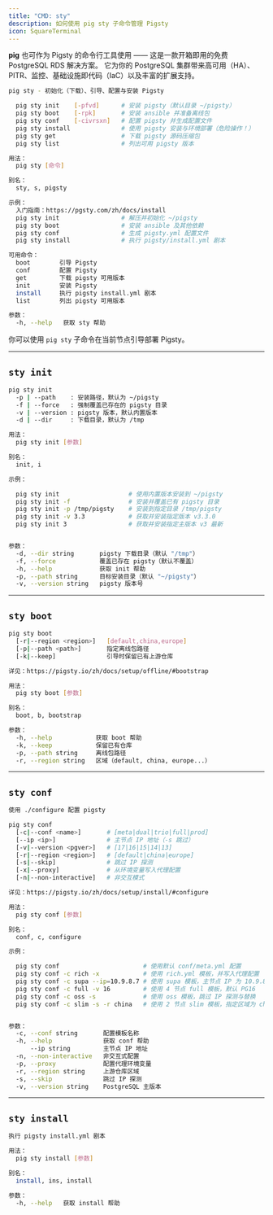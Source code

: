 ```yaml
---
title: "CMD: sty"
description: 如何使用 pig sty 子命令管理 Pigsty
icon: SquareTerminal
---
```



**pig** 也可作为 Pigsty 的命令行工具使用 —— 这是一款开箱即用的免费 PostgreSQL RDS 解决方案。
它为你的 PostgreSQL 集群带来高可用（HA）、PITR、监控、基础设施即代码（IaC）以及丰富的扩展支持。

```bash
pig sty - 初始化（下载）、引导、配置与安装 Pigsty

  pig sty init    [-pfvd]      # 安装 pigsty（默认目录 ~/pigsty）
  pig sty boot    [-rpk]       # 安装 ansible 并准备离线包
  pig sty conf    [-civrsxn]   # 配置 pigsty 并生成配置文件
  pig sty install              # 使用 pigsty 安装与环境部署（危险操作！）
  pig sty get                  # 下载 pigsty 源码压缩包
  pig sty list                 # 列出可用 pigsty 版本

用法：
  pig sty [命令]

别名：
  sty, s, pigsty

示例：
  入门指南：https://pgsty.com/zh/docs/install
  pig sty init                 # 解压并初始化 ~/pigsty
  pig sty boot                 # 安装 ansible 及其他依赖
  pig sty conf                 # 生成 pigsty.yml 配置文件
  pig sty install              # 执行 pigsty/install.yml 剧本

可用命令：
  boot        引导 Pigsty
  conf        配置 Pigsty
  get         下载 pigsty 可用版本
  init        安装 Pigsty
  install     执行 pigsty install.yml 剧本
  list        列出 pigsty 可用版本

参数：
  -h, --help   获取 sty 帮助
```

你可以使用 `pig sty` 子命令在当前节点引导部署 Pigsty。


------

## `sty init`

```bash
pig sty init
  -p | --path    : 安装路径，默认为 ~/pigsty
  -f | --force   : 强制覆盖已存在的 pigsty 目录
  -v | --version : pigsty 版本，默认内置版本
  -d | --dir     : 下载目录，默认为 /tmp

用法：
  pig sty init [参数]

别名：
  init, i

示例：

  pig sty init                   # 使用内置版本安装到 ~/pigsty
  pig sty init -f                # 安装并覆盖已有 pigsty 目录
  pig sty init -p /tmp/pigsty    # 安装到指定目录 /tmp/pigsty
  pig sty init -v 3.3            # 获取并安装指定版本 v3.3.0
  pig sty init 3                 # 获取并安装指定主版本 v3 最新


参数：
  -d, --dir string       pigsty 下载目录（默认 "/tmp"）
  -f, --force            覆盖已存在 pigsty（默认不覆盖）
  -h, --help             获取 init 帮助
  -p, --path string      目标安装目录（默认 "~/pigsty"）
  -v, --version string   pigsty 版本号
```

------

## `sty boot`

```bash
pig sty boot
  [-r|--region <region>]   [default,china,europe]
  [-p|--path <path>]       指定离线包路径
  [-k|--keep]              引导时保留已有上游仓库

详见：https://pigsty.io/zh/docs/setup/offline/#bootstrap

用法：
  pig sty boot [参数]

别名：
  boot, b, bootstrap

参数：
  -h, --help            获取 boot 帮助
  -k, --keep            保留已有仓库
  -p, --path string     离线包路径
  -r, --region string   区域（default, china, europe...）
```

------

## `sty conf`

```bash
使用 ./configure 配置 pigsty

pig sty conf
  [-c|--conf <name>]       # [meta|dual|trio|full|prod]
  [--ip <ip>]              # 主节点 IP 地址（-s 跳过）
  [-v|--version <pgver>]   # [17|16|15|14|13]
  [-r|--region <region>]   # [default|china|europe]
  [-s|--skip]              # 跳过 IP 探测
  [-x|--proxy]             # 从环境变量写入代理配置
  [-n|--non-interactive]   # 非交互模式

详见：https://pigsty.io/zh/docs/setup/install/#configure

用法：
  pig sty conf [参数]

别名：
  conf, c, configure

示例：

  pig sty conf                       # 使用默认 conf/meta.yml 配置
  pig sty conf -c rich -x            # 使用 rich.yml 模板，并写入代理配置
  pig sty conf -c supa --ip=10.9.8.7 # 使用 supa 模板，主节点 IP 为 10.9.8.7
  pig sty conf -c full -v 16         # 使用 4 节点 full 模板，默认 PG16
  pig sty conf -c oss -s             # 使用 oss 模板，跳过 IP 探测与替换
  pig sty conf -c slim -s -r china   # 使用 2 节点 slim 模板，指定区域为 china


参数：
  -c, --conf string       配置模板名称
  -h, --help              获取 conf 帮助
      --ip string         主节点 IP 地址
  -n, --non-interactive   非交互式配置
  -p, --proxy             配置代理环境变量
  -r, --region string     上游仓库区域
  -s, --skip              跳过 IP 探测
  -v, --version string    PostgreSQL 主版本
```

------

## `sty install`

```bash
执行 pigsty install.yml 剧本

用法：
  pig sty install [参数]

别名：
  install, ins, install

参数：
  -h, --help   获取 install 帮助
```
